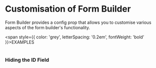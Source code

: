 
<Meta of={CustomisationStories} />

# Customisation of Form Builder
Form Builder provides a config prop that allows you to customise various aspects of the form builder's functionality.


<span style={{ color: 'grey', letterSpacing: '0.2em', fontWeight: 'bold' }}>EXAMPLES</span>
<br/><br/> 

### Hiding the ID Field
<Canvas of={CustomisationStories.HideIdField} />